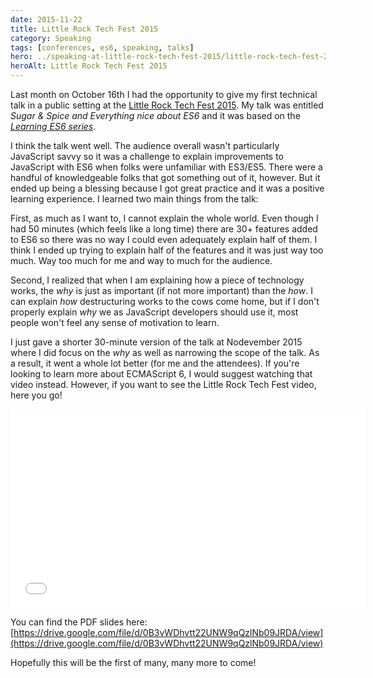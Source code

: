 ```yaml
---
date: 2015-11-22
title: Little Rock Tech Fest 2015
category: Speaking
tags: [conferences, es6, speaking, talks]
hero: ../speaking-at-little-rock-tech-fest-2015/little-rock-tech-fest-2015-banner.png
heroAlt: Little Rock Tech Fest 2015
---
```


Last month on October 16th I had the opportunity to give my first technical talk in a public setting at the [Little Rock Tech Fest 2015](http://lrtechfest.com/). My talk was entitled _Sugar & Spice and Everything nice about ES6_ and it was based on the [_Learning ES6 series_](/learning-es6-series/).

I think the talk went well. The audience overall wasn't particularly JavaScript savvy so it was a challenge to explain improvements to JavaScript with ES6 when folks were unfamiliar with ES3/ES5. There were a handful of knowledgeable folks that got something out of it, however. But it ended up being a blessing because I got great practice and it was a positive learning experience. I learned two main things from the talk:

First, as much as I want to, I cannot explain the whole world. Even though I had 50 minutes (which feels like a long time) there are 30+ features added to ES6 so there was no way I could even adequately explain half of them. I think I ended up trying to explain half of the features and it was just way too much. Way too much for me and way to much for the audience.

Second, I realized that when I am explaining how a piece of technology works, the _why_ is just as important (if not more important) than the _how_. I can explain _how_ destructuring works to the cows come home, but if I don't properly explain _why_ we as JavaScript developers should use it, most people won't feel any sense of motivation to learn.

I just gave a shorter 30-minute version of the talk at Nodevember 2015 where I did focus on the _why_ as well as narrowing the scope of the talk. As a result, it went a whole lot better (for me and the attendees). If you're looking to learn more about ECMAScript 6, I would suggest watching that video instead. However, if you want to see the Little Rock Tech Fest video, here you go!

<iframe src="//player.vimeo.com/video/142865720" width="567" height="318" style={{ margin: '0 auto' }} frameborder="0" webkitallowfullscreen mozallowfullscreen allowfullscreen></iframe>

You can find the PDF slides here: [https://drive.google.com/file/d/0B3vWDhvtt22UNW9qQzlNb09JRDA/view](https://drive.google.com/file/d/0B3vWDhvtt22UNW9qQzlNb09JRDA/view)

Hopefully this will be the first of many, many more to come!
